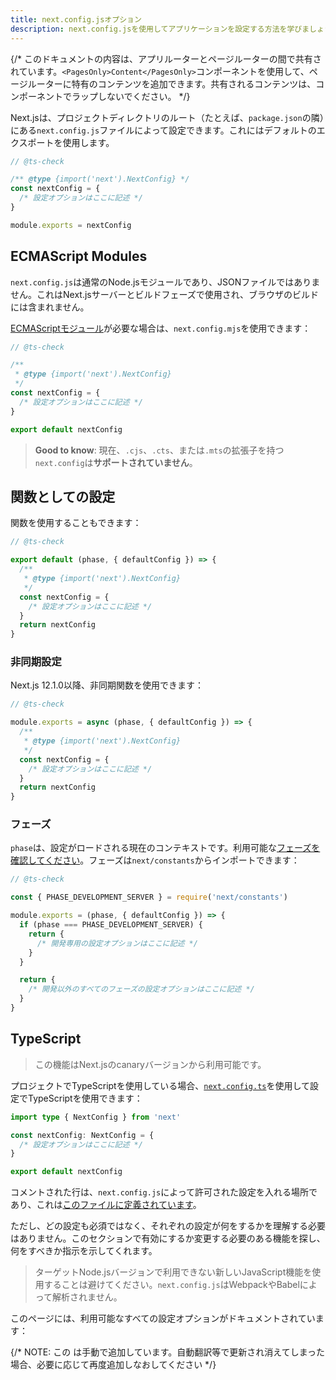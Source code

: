 ```yaml
---
title: next.config.jsオプション
description: next.config.jsを使用してアプリケーションを設定する方法を学びましょう。
---
```


{/* このドキュメントの内容は、アプリルーターとページルーターの間で共有されています。`<PagesOnly>Content</PagesOnly>`コンポーネントを使用して、ページルーターに特有のコンテンツを追加できます。共有されるコンテンツは、コンポーネントでラップしないでください。 */}

Next.jsは、プロジェクトディレクトリのルート（たとえば、`package.json`の隣）にある`next.config.js`ファイルによって設定できます。これにはデフォルトのエクスポートを使用します。

```js title="next.config.js"
// @ts-check

/** @type {import('next').NextConfig} */
const nextConfig = {
  /* 設定オプションはここに記述 */
}

module.exports = nextConfig
```

## ECMAScript Modules

`next.config.js`は通常のNode.jsモジュールであり、JSONファイルではありません。これはNext.jsサーバーとビルドフェーズで使用され、ブラウザのビルドには含まれません。

[ECMAScriptモジュール](https://nodejs.org/api/esm.html)が必要な場合は、`next.config.mjs`を使用できます：

```js title="next.config.mjs"
// @ts-check

/**
 * @type {import('next').NextConfig}
 */
const nextConfig = {
  /* 設定オプションはここに記述 */
}

export default nextConfig
```

> **Good to know**: 現在、`.cjs`、`.cts`、または`.mts`の拡張子を持つ`next.config`は**サポートされていません**。

## 関数としての設定

関数を使用することもできます：

```js title="next.config.mjs"
// @ts-check

export default (phase, { defaultConfig }) => {
  /**
   * @type {import('next').NextConfig}
   */
  const nextConfig = {
    /* 設定オプションはここに記述 */
  }
  return nextConfig
}
```

### 非同期設定

Next.js 12.1.0以降、非同期関数を使用できます：

```js title="next.config.js"
// @ts-check

module.exports = async (phase, { defaultConfig }) => {
  /**
   * @type {import('next').NextConfig}
   */
  const nextConfig = {
    /* 設定オプションはここに記述 */
  }
  return nextConfig
}
```

### フェーズ

`phase`は、設定がロードされる現在のコンテキストです。利用可能な[フェーズを確認してください](https://github.com/vercel/next.js/blob/5e6b008b561caf2710ab7be63320a3d549474a5b/packages/next/shared/lib/constants.ts#L19-L23)。フェーズは`next/constants`からインポートできます：

```js title="next.config.js"
// @ts-check

const { PHASE_DEVELOPMENT_SERVER } = require('next/constants')

module.exports = (phase, { defaultConfig }) => {
  if (phase === PHASE_DEVELOPMENT_SERVER) {
    return {
      /* 開発専用の設定オプションはここに記述 */
    }
  }

  return {
    /* 開発以外のすべてのフェーズの設定オプションはここに記述 */
  }
}
```

## TypeScript

> この機能はNext.jsのcanaryバージョンから利用可能です。

プロジェクトでTypeScriptを使用している場合、[`next.config.ts`](/docs/app/building-your-application/configuring/typescript#type-checking-nextconfigts)を使用して設定でTypeScriptを使用できます：

```ts title="next.config.ts"
import type { NextConfig } from 'next'

const nextConfig: NextConfig = {
  /* 設定オプションはここに記述 */
}

export default nextConfig
```

コメントされた行は、`next.config.js`によって許可された設定を入れる場所であり、これは[このファイルに定義されています](https://github.com/vercel/next.js/blob/canary/packages/next/src/server/config-shared.ts)。

ただし、どの設定も必須ではなく、それぞれの設定が何をするかを理解する必要はありません。このセクションで有効にするか変更する必要のある機能を探し、何をすべきか指示を示してくれます。

> ターゲットNode.jsバージョンで利用できない新しいJavaScript機能を使用することは避けてください。`next.config.js`はWebpackやBabelによって解析されません。

このページには、利用可能なすべての設定オプションがドキュメントされています：

{/* NOTE: この <DocCardList /> は手動で追加しています。自動翻訳等で更新され消えてしまった場合、必要に応じて再度追加しなおしてください */}

<DocCardList />
